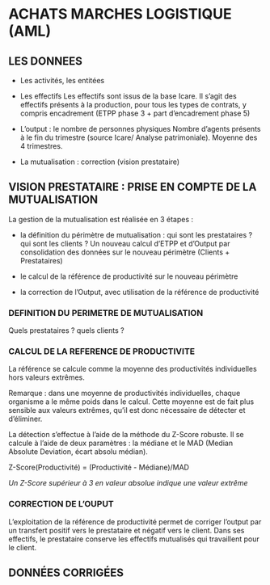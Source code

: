 # ACHATS MARCHES LOGISTIQUE (AML)

## LES DONNEES


- Les activités, les entitées

- Les effectifs
Les effectifs sont issus de la base Icare. 
Il s'agit des effectifs présents à la production, pour tous les types de contrats, y compris encadrement (ETPP phase 3 + part d'encadrement phase 5)

- L'output : le nombre de personnes physiques
Nombre d'agents présents à le fin du trimestre (source Icare/ Analyse patrimoniale). Moyenne des 4 trimestres.

- La mutualisation : correction (vision prestataire) 


## VISION PRESTATAIRE : PRISE EN COMPTE DE LA MUTUALISATION

La gestion de la mutualisation est réalisée en 3 étapes :

- la définition du périmètre de mutualisation : qui sont les prestataires ?  qui sont les clients ? Un nouveau calcul d'ETPP et d'Output par consolidation des données sur le nouveau périmètre (Clients + Prestataires) 


- le calcul de la référence de productivité sur le nouveau périmètre

- la correction de l'Output, avec utilisation de la référence de productivité

### DEFINITION DU PERIMETRE DE MUTUALISATION

Quels prestataires ? quels clients ?

### CALCUL DE LA REFERENCE DE PRODUCTIVITE

La référence se calcule comme la moyenne des productivités individuelles hors valeurs extrêmes.

Remarque : dans une moyenne de productivités individuelles, chaque organisme a le même poids dans le calcul. Cette moyenne est de fait plus sensible aux valeurs extrêmes, qu'il est donc nécessaire de détecter et d'éliminer. 

La détection s'effectue à l'aide de la méthode du Z-Score robuste.
Il se calcule à l'aide de deux paramètres : la médiane et le MAD (Median Absolute Deviation, écart absolu médian).

Z-Score(Productivité) = (Productivité - Médiane)/MAD

*Un Z-Score supérieur à 3 en valeur absolue indique une valeur extrême*

### CORRECTION DE L'OUPUT

L'exploitation de la référence de productivité permet de corriger l'output par un transfert positif vers le prestataire et négatif vers le client.
Dans ses effectifs, le prestataire conserve les effectifs mutualisés qui travaillent pour le client. 


## DONNÉES CORRIGÉES
